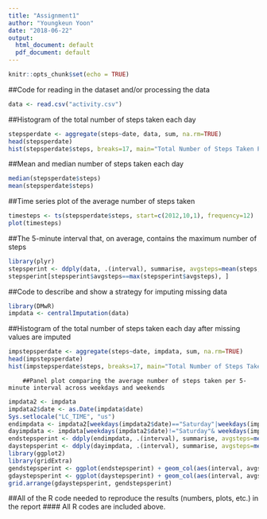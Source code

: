 ---
title: "Assignment1"
author: "Youngkeun Yoon"
date: "2018-06-22"
output:
  html_document: default
  pdf_document: default
---

```{r setup, include=FALSE}
knitr::opts_chunk$set(echo = TRUE)
```

##Code for reading in the dataset and/or processing the data
```{r}
data <- read.csv("activity.csv")
```
##Histogram of the total number of steps taken each day
```{r}
stepsperdate <- aggregate(steps~date, data, sum, na.rm=TRUE)
head(stepsperdate)
hist(stepsperdate$steps, breaks=17, main="Total Number of Steps Taken Per day")  
```

##Mean and median number of steps taken each day
```{r}
median(stepsperdate$steps)
mean(stepsperdate$steps)
```
##Time series plot of the average number of steps taken
```{r}
timesteps <- ts(stepsperdate$steps, start=c(2012,10,1), frequency=12)
plot(timesteps)
```

##The 5-minute interval that, on average, contains the maximum number of steps
```{r}
library(plyr)
stepsperint <- ddply(data, .(interval), summarise, avgsteps=mean(steps, na.rm=T))
stepsperint[stepsperint$avgsteps==max(stepsperint$avgsteps), ]
```
##Code to describe and show a strategy for imputing missing data
```{r}
library(DMwR)
impdata <- centralImputation(data)
```
##Histogram of the total number of steps taken each day after missing values are imputed
```{r}
impstepsperdate <- aggregate(steps~date, impdata, sum, na.rm=TRUE)
head(impstepsperdate)
hist(impstepsperdate$steps, breaks=17, main="Total Number of Steps Taken Per day(imputed)")
```

        ##Panel plot comparing the average number of steps taken per 5-minute interval across weekdays and weekends
```{r}
impdata2 <- impdata
impdata2$date <- as.Date(impdata$date)
Sys.setlocale("LC_TIME", "us")
endimpdata <- impdata2[weekdays(impdata2$date)=="Saturday"|weekdays(impdata2$date)=="Sunday",]
dayimpdata <- impdata[weekdays(impdata2$date)!="Saturday"& weekdays(impdata2$date)!="Sunday",]
endstepsperint <- ddply(endimpdata, .(interval), summarise, avgsteps=mean(steps, na.rm=T))
daystepsperint <- ddply(dayimpdata, .(interval), summarise, avgsteps=mean(steps, na.rm=T))
library(ggplot2)
library(gridExtra)
gendstepsperint <- ggplot(endstepsperint) + geom_col(aes(interval, avgsteps)) + labs(title="Steps per 5 minute interval(Weekend)")
gdaystepsperint <- ggplot(daystepsperint) + geom_col(aes(interval, avgsteps)) + labs(title="Steps per 5 minute interval(Weekday)")
grid.arrange(gdaystepsperint, gendstepsperint)

```

##All of the R code needed to reproduce the results (numbers, plots, etc.) in the report
#### All R codes are included above. 

